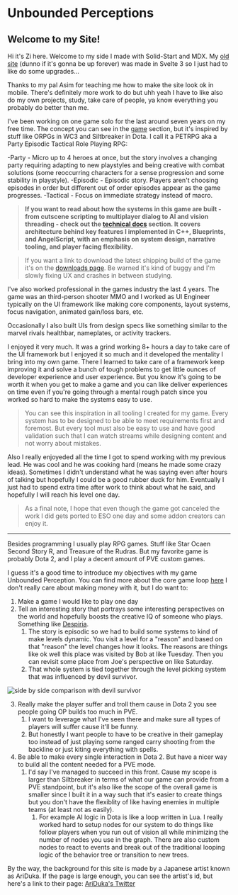 
<main class="m-2">

<div class="m-2 mdx-content">

# Unbounded Perceptions 
        
## Welcome to my Site!

<Main />

Hi it's Zi here. Welcome to my side I made with Solid-Start and MDX. My <A href="http://agitated-lalande-f97eb6.netlify.app">old site</A> (dunno if it's gonna be up forever) was made in Svelte 3 so I just had to like do some upgrades...

Thanks to my pal Asim for teaching me how to make the site look ok in mobile. There's definitely more work to do but uhh yeah I have to like also do my own projects, study, take care of people, ya know everything you probably do better than me.

I've been working on one game solo for the last around seven years on my free time. The concept you can see in the [game](/game) section, but it's inspired by stuff like ORPGs in WC3 and Siltbreaker in Dota. I call it a PETRPG aka a Party Episodic Tactical Role Playing RPG:

-Party - Micro up to 4 heroes at once, but the story involves a changing party requiring adapting to new playstyles and being creative with combat solutions (some reoccurring characters for a sense progression and some stability in playstyle).
-Episodic - Episodic story. Players aren't choosing episodes in order but different out of order episodes appear as the game progresses.
-Tactical - Focus on immediate strategy instead of macro. 

>**If you want to read about how the systems in this game are built - from cutscene scripting to multiplayer dialog to AI and vision threading - check out the <A href="/technical docs">technical docs</A>  section. It covers architecture behind key features I implemented in C++, Blueprints, and AngelScript, with an emphasis on system design, narrative tooling, and player facing flexibility.**

>If you want a link to download the latest shipping build of the game it's on the  <A href="/downloads">downloads page</A>. Be warned it's kind of buggy and I'm slowly fixing UX and crashes in between studying.

I've also worked professional in the games industry the last 4 years. The game was an third-person shooter MMO and I worked as UI Engineer typically on the UI framework like making core components, layout systems, focus navigation, animated gain/loss bars, etc.

Occasionally I also built UIs from design specs like something similar to the marvel rivals healthbar, nameplates, or activity trackers.

I enjoyed it very much. It was a grind working 8+ hours a day to take care of the UI framework but I enjoyed it so much and it developed the mentality I bring into my own game. There I learned to take care of a framework keep improving it and solve a bunch of tough problems to get little ounces of developer experience and user experience. But you know it's going to be worth it when you get to make a game and you can like deliver experiences on time even if you're going through a mental rough patch since you worked so hard to make the systems easy to use.

>You can see this inspiration in all tooling I created for my game. Every system has to be designed to be able to meet requirements first and foremost. But every tool must also be easy to use and have good validation such that I can watch streams while designing content and not worry about mistakes.

Also I really enjoyeded all the time I got to spend working with my previous lead. He was cool and he was cooking hard (means he made some crazy ideas). Sometimes I didn't understand what he was saying even after hours of talking but hopefully I could be a good rubber duck for him. Eventually I just had to spend extra time after work to think about what he said, and hopefully I will reach his level one day.

>As a final note, I hope that even though the game got canceled the work I did gets ported to ESO one day and some addon creators can enjoy it.

---

Besides programming I usually play RPG games. Stuff like Star Ocaen Second Story R, and Treasure of the Rudras. But my favorite game is probably Dota 2, and I play a decent amount of PVE custom games.

I guess it's a good time to introduce my objectives with my game Unbounded Perception. You can find more about the core game loop [here](/game) I don't really care about making money with it, but I do want to:

1. Make a game I would like to play one day
2. Tell an interesting story that portrays some interesting perspectives on the world and hopefully boosts the creative IQ of someone who plays. Something like [Despiria](https://youtu.be/de-8Vz5Ng0A?si=nC69ojDE1z9fNgi-).
    1. The story is episodic so we had to build some systems to kind of make levels dynamic. You visit a level for a "reason" and based on that "reason" the level changes how it looks. The reasons are things like ok well this place was visited by Bob at like Tuesday. Then you can revisit some place from Joe's perspective on like Saturday.
    2. That whole system is tied together through the level picking system that was influenced by devil survivor.

<img src="images/sidebyside.png" alt="side by side comparison with devil survivor"/>

3. Really make the player suffer and troll them cause in Dota 2 you see people going OP builds too much in PVE. 
    1. I want to leverage what I've seen there and make sure all types of players will suffer cause it'll be funny.
    2. But honestly I want people to have to be creative in their gameplay too instead of just playing some ranged carry shooting from the backline or just kiting everything with spells.
4. Be able to make every single interaction in Dota 2. But have a nicer way to build all the content needed for a PVE mode.
    1. I'd say I've managed to succeed in this front. Cause my scope is larger than Siltbreaker in terms of what our game can provide from a PVE standpoint, but it's also like the scope of the overall game is smaller since I built it in a way such that it's easier to create things but you don't have the flexiblity of like having enemies in multiple teams (at least not as easily).
        1. For example AI logic in Dota is like a loop written in Lua. I really worked hard to setup nodes for our system to do things like follow players when you run out of vision all while minimizing the number of nodes you use in the graph. There are also custom nodes to react to events and break out of the traditional looping logic of the behavior tree or transition to new trees.

By the way, the background for this
site is made by a Japanese artist known as AriDuka. If the page is large
enough, you can see the artist's id, but here's a link to their page:
[AriDuka's Twitter](https://twitter.com/13033303?lang=en)

</div>

</main> 

